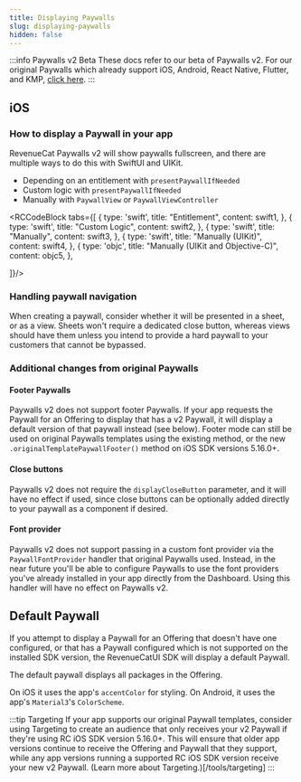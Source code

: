 ```yaml
---
title: Displaying Paywalls
slug: displaying-paywalls
hidden: false
---
```


:::info Paywalls v2 Beta
These docs refer to our beta of Paywalls v2. For our original Paywalls which already support iOS, Android, React Native, Flutter, and KMP, [click here](/tools/paywalls/installation).
:::

## iOS

### How to display a Paywall in your app

RevenueCat Paywalls v2 will show paywalls fullscreen, and there are multiple ways to do this with SwiftUI and UIKit.

- Depending on an entitlement with `presentPaywallIfNeeded`
- Custom logic with `presentPaywallIfNeeded`
- Manually with `PaywallView` or `PaywallViewController`


<RCCodeBlock tabs={[
    {
        type: 'swift',
        title: "Entitlement",
        content: swift1,
    },
    {
        type: 'swift',
        title: "Custom Logic",
        content: swift2,
    },
    {
        type: 'swift',
        title: "Manually",
        content: swift3,
    },
    {
        type: 'swift',
        title: "Manually (UIKit)",
        content: swift4,
    },
    {
        type: 'objc',
        title: "Manually (UIKit and Objective-C)",
        content: objc5,
    },

]}/>

### Handling paywall navigation

When creating a paywall, consider whether it will be presented in a sheet, or as a view. Sheets won't require a dedicated close button, whereas views should have them unless you intend to provide a hard paywall to your customers that cannot be bypassed.

### Additional changes from original Paywalls

#### Footer Paywalls

Paywalls v2 does not support footer Paywalls. If your app requests the Paywall for an Offering to display that has a v2 Paywall, it will display a default version of that paywall instead (see below). Footer mode can still be used on original Paywalls templates using the existing method, or the new `.originalTemplatePaywallFooter()` method on iOS SDK versions 5.16.0+.

#### Close buttons

Paywalls v2 does not require the `displayCloseButton` parameter, and it will have no effect if used, since close buttons can be optionally added directly to your paywall as a component if desired.

#### Font provider

Paywalls v2 does not support passing in a custom font provider via the `PaywallFontProvider` handler that original Paywalls used. Instead, in the near future you'll be able to configure Paywalls to use the font providers you've already installed in your app directly from the Dashboard. Using this handler will have no effect on Paywalls v2.

## Default Paywall

If you attempt to display a Paywall for an Offering that doesn't have one configured, or that has a Paywall configured which is not supported on the installed SDK version, the RevenueCatUI SDK will display a default Paywall.

The default paywall displays all packages in the Offering.

On iOS it uses the app's `accentColor` for styling.
On Android, it uses the app's `Material3`'s `ColorScheme`.

:::tip Targeting
If your app supports our original Paywall templates, consider using Targeting to create an audience that only receives your v2 Paywall if they're using RC iOS SDK version 5.16.0+. This will ensure that older app versions continue to receive the Offering and Paywall that they support, while any app versions running a supported RC iOS SDK version receive your new v2 Paywall. (Learn more about Targeting.)[/tools/targeting]
:::
